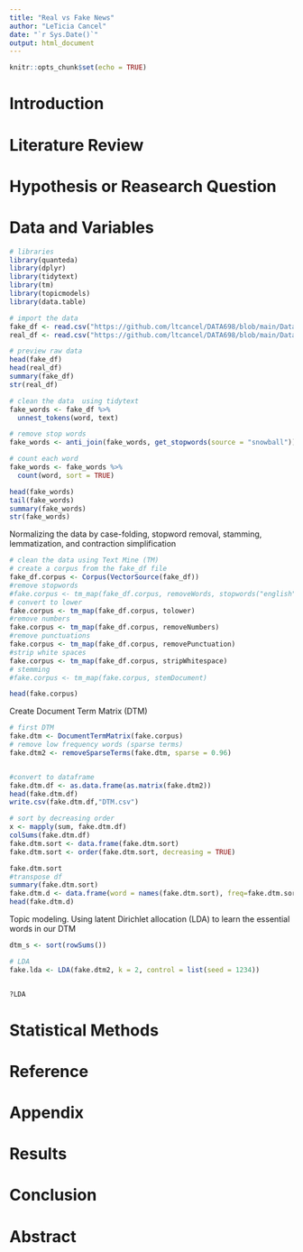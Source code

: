 ```yaml
---
title: "Real vs Fake News"
author: "LeTicia Cancel"
date: "`r Sys.Date()`"
output: html_document
---
```


```r
knitr::opts_chunk$set(echo = TRUE)
```


# Introduction


# Literature Review



# Hypothesis or Reasearch Question


# Data and Variables

```r
# libraries
library(quanteda)
library(dplyr)
library(tidytext)
library(tm)
library(topicmodels)
library(data.table)
```


```r
# import the data
fake_df <- read.csv("https://github.com/ltcancel/DATA698/blob/main/Data/Fake.csv?raw=true")
real_df <- read.csv("https://github.com/ltcancel/DATA698/blob/main/Data/True.csv?raw=true")
```

```r
# preview raw data
head(fake_df)
head(real_df)
summary(fake_df)
str(real_df)
```

```r
# clean the data  using tidytext
fake_words <- fake_df %>%
  unnest_tokens(word, text)

# remove stop words
fake_words <- anti_join(fake_words, get_stopwords(source = "snowball"))

# count each word
fake_words <- fake_words %>% 
  count(word, sort = TRUE)

head(fake_words)
tail(fake_words)
summary(fake_words)
str(fake_words)
```

Normalizing the data by case-folding, stopword removal, stamming, lemmatization, and contraction simplification
```r
# clean the data using Text Mine (TM)
# create a corpus from the fake_df file
fake_df.corpus <- Corpus(VectorSource(fake_df))
#remove stopwords
#fake.corpus <- tm_map(fake_df.corpus, removeWords, stopwords("english"))
# convert to lower
fake.corpus <- tm_map(fake_df.corpus, tolower)
#remove numbers
fake.corpus <- tm_map(fake_df.corpus, removeNumbers)
#remove punctuations
fake.corpus <- tm_map(fake_df.corpus, removePunctuation)
#strip white spaces
fake.corpus <- tm_map(fake_df.corpus, stripWhitespace)
# stemming
#fake.corpus <- tm_map(fake.corpus, stemDocument)

head(fake.corpus)
```

Create Document Term Matrix (DTM)
```r
# first DTM
fake.dtm <- DocumentTermMatrix(fake.corpus)
# remove low frequency words (sparse terms)
fake.dtm2 <- removeSparseTerms(fake.dtm, sparse = 0.96)


#convert to dataframe
fake.dtm.df <- as.data.frame(as.matrix(fake.dtm2))
head(fake.dtm.df)
write.csv(fake.dtm.df,"DTM.csv")
```

```r
# sort by decreasing order
x <- mapply(sum, fake.dtm.df)
colSums(fake.dtm.df)
fake.dtm.sort <- data.frame(fake.dtm.sort)
fake.dtm.sort <- order(fake.dtm.sort, decreasing = TRUE)

fake.dtm.sort
#transpose df
summary(fake.dtm.sort)
fake.dtm.d <- data.frame(word = names(fake.dtm.sort), freq=fake.dtm.sort)
head(fake.dtm.d)
```


Topic modeling. Using latent Dirichlet allocation (LDA) to learn the essential words in our DTM
```r
dtm_s <- sort(rowSums())

# LDA 
fake.lda <- LDA(fake.dtm2, k = 2, control = list(seed = 1234))


?LDA
```


# Statistical Methods



# Reference



# Appendix


# Results


# Conclusion



# Abstract






